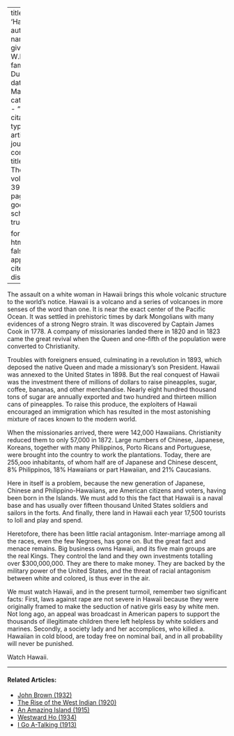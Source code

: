 
---
title: 'Hawaii'
author:
  - name:
      given: W.E.B.
      family: Du Bois
date: Mar. 1932
categories: 
  - ""
citation: 
  type: article-journal
  container-title: The Crisis
  volume: 39
  issue: 3
  page: 93
google-scholar: true

format:
  html:
    toc: false
    appendix-cite-as: display
---


The assault on a white woman in Hawaii brings this whole volcanic structure to the world's notice. Hawaii is a volcano and a series of volcanoes in more senses of the word than one. It is near the exact center of the Pacific Ocean. It was settled in prehistoric times by dark Mongolians with many evidences of a strong Negro strain. It was discovered by Captain James Cook in 1778. A company of missionaries landed there in 1820 and in 1823 came the great revival when the Queen and one-fifth of the population were converted to Christianity.

Troubles with foreigners ensued, culminating in a revolution in 1893, which deposed the native Queen and made a missionary's son President. Hawaii was annexed to the United States in 1898. But the real conquest of Hawaii was the investment there of millions of dollars to raise pineapples, sugar, coffee, bananas, and other merchandise. Nearly eight hundred thousand tons of sugar are annually exported and two hundred and thirteen million cans of pineapples. To raise this produce, the exploiters of Hawaii encouraged an immigration which has resulted in the most astonishing mixture of races known to the modern world.

When the missionaries arrived, there were 142,000 Hawaiians. Christianity reduced them to only 57,000 in 1872. Large numbers of Chinese, Japanese, Koreans, together with many Philippinos, Porto Ricans and Portuguese, were brought into the country to work the plantations. Today, there are 255,ooo inhabitants, of whom half are of Japanese and Chinese descent, 8% Philippinos, 18% Hawaiians or part Hawaiian, and 21% Caucasians.

Here in itself is a problem, because the new generation of Japanese, Chinese and Philippino-Hawaiians, are American citizens and voters, having been born in the Islands. We must add to this the fact that Hawaii is a naval base and has usually over fifteen thousand United States soldiers and sailors in the forts. And finally, there land in Hawaii each year 17,500 tourists to loll and play and spend.

Heretofore, there has been little racial antagonism. Inter-marriage among all the races, even the few Negroes, has gone on. But the great fact and menace remains. Big business owns Hawaii, and its five main groups are the real Kings. They control the land and they own investments totalling over $300,000,000. They are there to make money. They are backed by the military power of the United States, and the threat of racial antagonism between white and colored, is thus ever in the air.

We must watch Hawaii, and in the present turmoil, remember two significant facts: First, laws against rape are not severe in Hawaii because they were originally framed to make the seduction of native girls easy by white men. Not long ago, an appeal was broadcast in American papers to support the thousands of illegitimate children there left helpless by white soldiers and marines. Secondly, a society lady and her accomplices, who killed a. Hawaiian in cold blood, are today free on nominal bail, and in all probability will never be punished.

Watch Hawaii.

<!-- Similar articles start here -->

<hr>
#### Related Articles:

* [John Brown (1932)](/Volumes/39/01/john_brown.html)
* [The Rise of the West Indian (1920)](/Volumes/20/05/rise_of_the_west_indian.html)
* [An Amazing Island (1915)](/Volumes/10/02/amazing_island.html)
* [Westward Ho (1934)](/Volumes/41/05/westward_ho.html)
* [I Go A-Talking (1913)](/Volumes/06/03/i_go_a_talking.html)

<!-- Similar articles end here -->